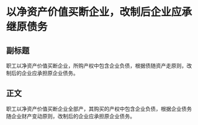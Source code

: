 # 以净资产价值买断企业，改制后企业应承继原债务
## 副标题
职工以净资产价值买断企业，所购产权中包含企业负债，根据债随资产走原则，改制后的企业应承担原企业债务。
## 正文
职工以净资产价值买断企业全部产，其购买的产权中包含企业负债，根据企业债务随企业财产变动原则，改制后的企业应承担原企业债务。